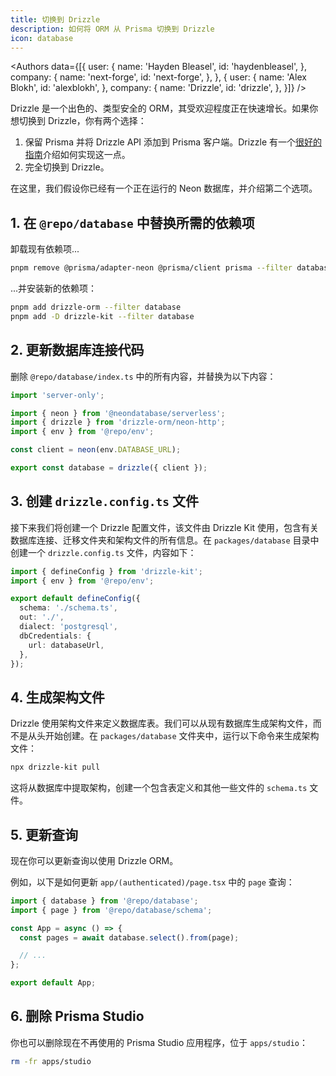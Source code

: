 ```yaml
---
title: 切换到 Drizzle
description: 如何将 ORM 从 Prisma 切换到 Drizzle
icon: database
---
```



<Authors data={[{
  user: {
    name: 'Hayden Bleasel',
    id: 'haydenbleasel',
  },
  company: {
    name: 'next-forge',
    id: 'next-forge',
  },
}, {
  user: {
    name: 'Alex Blokh',
    id: 'alexblokh',
  },
  company: {
    name: 'Drizzle',
    id: 'drizzle',
  },
}]} />

Drizzle 是一个出色的、类型安全的 ORM，其受欢迎程度正在快速增长。如果你想切换到 Drizzle，你有两个选择：

1. 保留 Prisma 并将 Drizzle API 添加到 Prisma 客户端。Drizzle 有一个[很好的指南](https://orm.drizzle.team/docs/prisma)介绍如何实现这一点。
2. 完全切换到 Drizzle。

在这里，我们假设你已经有一个正在运行的 Neon 数据库，并介绍第二个选项。

## 1. 在 `@repo/database` 中替换所需的依赖项

卸载现有依赖项...

```sh Terminal
pnpm remove @prisma/adapter-neon @prisma/client prisma --filter database
```

...并安装新的依赖项：

```sh Terminal
pnpm add drizzle-orm --filter database
pnpm add -D drizzle-kit --filter database
```

## 2. 更新数据库连接代码

删除 `@repo/database/index.ts` 中的所有内容，并替换为以下内容：

```ts packages/database/index.ts
import 'server-only';

import { neon } from '@neondatabase/serverless';
import { drizzle } from 'drizzle-orm/neon-http';
import { env } from '@repo/env';

const client = neon(env.DATABASE_URL);

export const database = drizzle({ client });
```

## 3. 创建 `drizzle.config.ts` 文件

接下来我们将创建一个 Drizzle 配置文件，该文件由 Drizzle Kit 使用，包含有关数据库连接、迁移文件夹和架构文件的所有信息。在 `packages/database` 目录中创建一个 `drizzle.config.ts` 文件，内容如下：

```ts packages/database/drizzle.config.ts
import { defineConfig } from 'drizzle-kit';
import { env } from '@repo/env';

export default defineConfig({
  schema: './schema.ts',
  out: './',
  dialect: 'postgresql',
  dbCredentials: {
    url: databaseUrl,
  },
});
```

## 4. 生成架构文件

Drizzle 使用架构文件来定义数据库表。我们可以从现有数据库生成架构文件，而不是从头开始创建。在 `packages/database` 文件夹中，运行以下命令来生成架构文件：

```sh
npx drizzle-kit pull
```

这将从数据库中提取架构，创建一个包含表定义和其他一些文件的 `schema.ts` 文件。

## 5. 更新查询

现在你可以更新查询以使用 Drizzle ORM。

例如，以下是如何更新 `app/(authenticated)/page.tsx` 中的 `page` 查询：

```ts apps/app/app/(authenticated)/page.tsx {2, 7}
import { database } from '@repo/database';
import { page } from '@repo/database/schema';

const App = async () => {
  const pages = await database.select().from(page);

  // ...
};

export default App;
```

## 6. 删除 Prisma Studio

你也可以删除现在不再使用的 Prisma Studio 应用程序，位于 `apps/studio`：

```sh Terminal
rm -fr apps/studio
```
